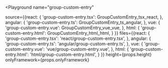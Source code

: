 

<Playground
  name="group-custom-entry"
  
  source={{react: {
             'group-custom-entry.tsx': GroupCustomEntry_tsx_react,
           },
           angular: {
             'group-custom-entry.ts': GroupCustomEntry_ts_angular,
           },
           vue: {
             'group-custom-entry.vue': GroupCustomEntry_vue_vue,
           },
           html: {
             'group-custom-entry.html': GroupCustomEntry_html_html,
           }
}}
  files={{react: {
            'group-custom-entry.tsx': 'react/group-custom-entry.tsx',
          },
          angular: {
            'group-custom-entry.ts': 'angular/group-custom-entry.ts',
          },
          vue: {
            'group-custom-entry.vue': 'vue/group-custom-entry.vue',
          },
          html: {
            'group-custom-entry.html': 'html/group-custom-entry.html',
          }
}}
  height={props.height}
  onlyFramework={props.onlyFramework}
></Playground>
